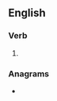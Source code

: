 ==English==

===Verb===
{{head|en|verb form}}

# {{en-past of|guggle}}

===Anagrams===
* {{l|en|glugged}}